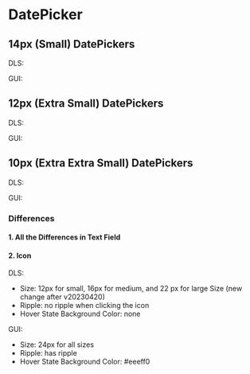 <style>
  {`
    .flex {
      display: flex;
      align-items: center;
      gap: 16px;
      div {
        display: flex;
      }
    }
     .type {
      min-width: 40px;
    }
 `}
</style>



<Meta title="DatePicker Overview" />

# DatePicker

## 14px (Small) DatePickers

<Canvas>
  <div>
    <div className="flex">
      <p className="type">DLS:</p>
      <Story of={DatePickerStories.Large} />
      <Story of={DatePickerStories.LargeFilled} />
      <Story of={DatePickerStories.LargeDisabled} />
      <Story of={DatePickerStories.LargeDisabledFilled} />
    </div>
    <div className="flex">
      <p className="type">GUI:</p>
      <Story of={DatePickerGUIStories.Large} />
      <Story of={DatePickerGUIStories.LargeFilled} />
      <Story of={DatePickerGUIStories.LargeDisabled} />
      <Story of={DatePickerGUIStories.LargeDisabledFilled} />
    </div>
  </div>
</Canvas>

## 12px (Extra Small) DatePickers

<Canvas>
  <div>
    <div className="flex">
      <p className="type">DLS:</p>
      <Story of={DatePickerStories.Medium} />
      <Story of={DatePickerStories.MediumFilled} />
      <Story of={DatePickerStories.MediumDisabled} />
      <Story of={DatePickerStories.MediumDisabledFilled} />
    </div>
    <div className="flex">
      <p className="type">GUI:</p>
      <Story of={DatePickerGUIStories.Medium} />
      <Story of={DatePickerGUIStories.MediumFilled} />
      <Story of={DatePickerGUIStories.MediumDisabled} />
      <Story of={DatePickerGUIStories.MediumDisabledFilled} />
    </div>
  </div>
</Canvas>

## 10px (Extra Extra Small) DatePickers

<Canvas>
  <div>
    <div className="flex">
      <p className="type">DLS:</p>
      <Story of={DatePickerStories.Small} />
      <Story of={DatePickerStories.SmallFilled} />
      <Story of={DatePickerStories.SmallDisabled} />
      <Story of={DatePickerStories.SmallDisabledFilled} />
    </div>
    <div className="flex">
      <p className="type">GUI:</p>
      <Story of={DatePickerGUIStories.Small} />
      <Story of={DatePickerGUIStories.SmallFilled} />
      <Story of={DatePickerGUIStories.SmallDisabled} />
      <Story of={DatePickerGUIStories.SmallDisabledFilled} />
    </div>
  </div>
</Canvas>

### Differences

#### 1. All the Differences in Text Field

#### 2. Icon

DLS:

- Size: 12px for small, 16px for medium, and 22 px for large Size (new change after v20230420)
- Ripple: no ripple when clicking the icon
- Hover State Background Color: none

GUI:

- Size: 24px for all sizes
- Ripple: has ripple
- Hover State Background Color: #eeeff0
